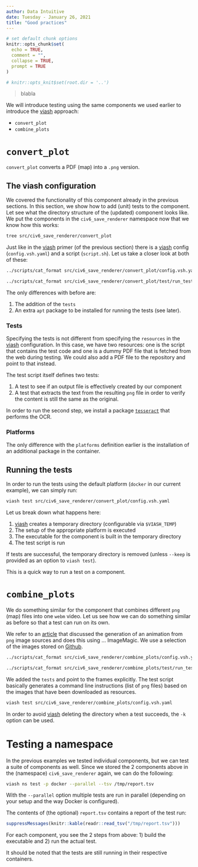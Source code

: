 ```yaml
---
author: Data Intuitive
date: Tuesday - January 26, 2021
title: "Good practices"
---
```


```r
# set default chunk options
knitr::opts_chunk$set(
  echo = TRUE,
  comment = "",
  collapse = TRUE,
  prompt = TRUE
)

# knitr::opts_knit$set(root.dir = '..')
```

> blabla

We will introduce testing using the same components we used earlier to introduce the [viash] approach:

- `convert_plot`
- `combine_plots`

# `convert_plot`

`convert_plot` converts a PDF (map) into a `.png` version.

## The viash configuration

We covered the functionality of this component already in the previous sections. In this section, we show how to add (unit) tests to the component. Let see what the directory structure of the (updated) component looks like. We put the components in the `civ6_save_renderer` namespace now that we know how this works:

```sh
tree src/civ6_save_renderer/convert_plot
```

Just like in the [viash] primer (of the previous section) there is a [viash] config (`config.vsh.yaml`) and a script (`script.sh`). Let us take a closer look at both of these:

```sh
../scripts/cat_format src/civ6_save_renderer/convert_plot/config.vsh.yaml
```

```sh
../scripts/cat_format src/civ6_save_renderer/convert_plot/test/run_test.sh
```

The only differences with before are:

1. The addition of the `tests`
2. An extra `apt` package to be installed for running the tests (see later).

### Tests

Specifying the tests is not different from specifying the `resources` in the [viash] configuration. In this case, we have two resources: one is the script that contains the test code and one is a dummy PDF file that is fetched from the web during testing. We could also add a PDF file to the repository and point to that instead.

The test script itself defines two tests:

1. A test to see if an output file is effectively created by our component
2. A test that extracts the text from the resulting `png` file in order to verify the content is still the same as the original.

In order to run the second step, we install a package [`tesseract`] that performs the OCR.

### Platforms

The only difference with the `platforms` definition earlier is the installation of an additional package in the container.

## Running the tests

In order to run the tests using the default platform (`docker` in our current example), we can simply run:

```sh
viash test src/civ6_save_renderer/convert_plot/config.vsh.yaml
```

Let us break down what happens here:

1. [viash] creates a temporary directory (configurable via `$VIASH_TEMP`)
2. The setup of the appropriate platform is executed
3. The executable for the component is built in the temporary directory
4. The test script is run

If tests are successful, the temporary directory is removed (unless `--keep` is provided as an option to `viash test`).

This is a quick way to run a test on a component.

# `combine_plots`

We do something similar for the component that combines different `png` (map) files into one `webm` video. Let us see how we can do something similar as before so that a test can run on its own.

We refer to an [article](http://hplgit.github.io/animate/doc/pub/video.html) that discussed the generation of an animation from `png` image sources and does this using ... ImageMagic. We use a selection of the images stored on [Github](https://github.com/hplgit/animate/tree/master/doc/src/animate/src-animate/testfiles/frames).

```sh
../scripts/cat_format src/civ6_save_renderer/combine_plots/config.vsh.yaml
```

```sh
../scripts/cat_format src/civ6_save_renderer/combine_plots/test/run_test.sh
```

We added the `tests` and point to the frames explicitly. The test script basically generates a command line instructions (list of `png` files) based on the images that have been downloaded as resources.

```sh
viash test src/civ6_save_renderer/combine_plots/config.vsh.yaml
```

In order to avoid [viash] deleting the directory when a test succeeds, the `-k` option can be used.

# Testing a namespace

In the previous examples we tested individual components, but we can test a suite of components as well. Since we stored the 2 components above in the (namespace) `civ6_save_renderer` again, we can do the following:

```sh
viash ns test -p docker --parallel --tsv /tmp/report.tsv
```

With the `--parallel` option multiple tests are run in parallel (depending on your setup and the way Docker is configured).

The contents of (the optional) `report.tsv` contains a report of the test run:

```r
suppressMessages(knitr::kable(readr::read_tsv("/tmp/report.tsv")))
```

For each component, you see the 2 steps from above: 1) build the executable and 2) run the actual test.

It should be noted that the tests are still running in their respective containers.


[viash]: https://github.com/data-intuitive/viash
[`tesseract`]: https://opensource.google/projects/tesseract


